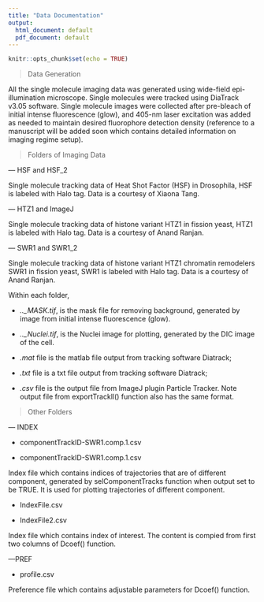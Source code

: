 ```yaml
---
title: "Data Documentation"
output:
  html_document: default
  pdf_document: default
---
```


```r
knitr::opts_chunk$set(echo = TRUE)

```
> Data Generation

All the single molecule imaging data was generated using wide-field epi-illumination microscope. Single molecules were tracked using DiaTrack v3.05 software. Single molecule images were collected after pre-bleach of initial intense fluorescence (glow), and 405-nm laser excitation was added as needed to maintain desired fluorophore detection density (reference to a manuscript will be added soon which contains detailed information on imaging regime setup).


> Folders of Imaging Data

--- HSF and HSF_2 

Single molecule tracking data of Heat Shot Factor (HSF) in Drosophila, HSF is labeled with Halo tag. Data is a courtesy of Xiaona Tang. 

--- HTZ1 and ImageJ

Single molecule tracking data of histone variant HTZ1 in fission yeast, HTZ1 is labeled with Halo tag. Data is a courtesy of Anand Ranjan.

--- SWR1 and SWR1_2

Single molecule tracking data of histone variant HTZ1 chromatin remodelers SWR1 in fission yeast, SWR1 is labeled with Halo tag. Data is a courtesy of Anand Ranjan.

Within each folder, 

  + *.._MASK.tif*, is the mask file for removing background, generated by image from initial intense fluorescence (glow).

  + *.._Nuclei.tif*, is the Nuclei image for plotting, generated by the DIC image of the cell.

  + *.mat* file is the matlab file output from tracking software Diatrack;

  + *.txt* file is a txt file output from tracking software Diatrack;

  + *.csv* file is the output file from ImageJ plugin Particle Tracker. Note output file from exportTrackll() function also has the same format.

  

> Other Folders

--- INDEX

  + componentTrackID-SWR1.comp.1.csv

  + componentTrackID-SWR1.comp.1.csv
    
Index file which contains indices of trajectories that are of different component, generated by selComponentTracks function when output set to be TRUE. It is used for plotting trajectories of different component. 
    
  + IndexFile.csv

  + IndexFile2.csv

Index file which contains index of interest. The content is compied from first two columns of Dcoef() function.

---PREF

  + profile.csv
  
Preference file which contains adjustable parameters for Dcoef() function. 

```r

```
